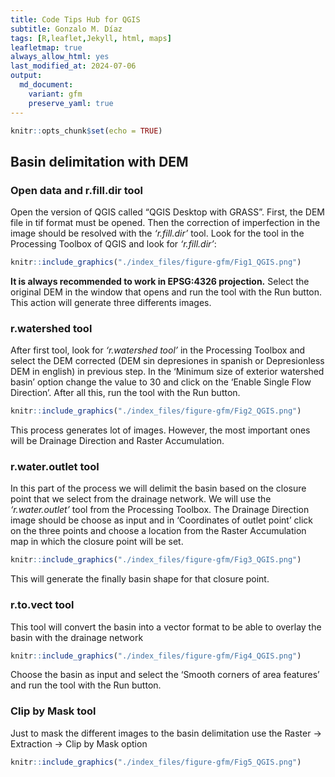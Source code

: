 ```yaml
---
title: Code Tips Hub for QGIS
subtitle: Gonzalo M. Díaz
tags: [R,leaflet,Jekyll, html, maps]
leafletmap: true
always_allow_html: yes
last_modified_at: 2024-07-06
output: 
  md_document:
    variant: gfm
    preserve_yaml: true
---
```


```r
knitr::opts_chunk$set(echo = TRUE)

```


## Basin delimitation with DEM

### Open data and r.fill.dir tool

Open the version of QGIS called "QGIS Desktop with GRASS". First, the DEM file in tif format must be opened. Then the correction of imperfection in the image should be resolved with the *'r.fill.dir'* tool. Look for the tool in the Processing Toolbox of QGIS and look for *'r.fill.dir'*:
```r
knitr::include_graphics("./index_files/figure-gfm/Fig1_QGIS.png")
```

**It is always recommended to work in EPSG:4326 projection.** Select the original DEM in the window that opens and run the tool with the Run button. This action will generate three differents images.

### r.watershed tool

After first tool, look for *'r.watershed tool'* in the Processing Toolbox and select the DEM corrected (DEM sin depresiones in spanish or Depresionless DEM in english) in previous step. In the 'Minimum size of exterior watershed basin' option change the value to 30 and click on the 'Enable Single Flow Direction'. After all this, run the tool with the Run button.
```r
knitr::include_graphics("./index_files/figure-gfm/Fig2_QGIS.png")
```

This process generates lot of images. However, the most important ones will be Drainage Direction and Raster Accumulation.

### r.water.outlet tool

In this part of the process we will delimit the basin based on the closure point that we select from the drainage network. We will use the *'r.water.outlet'* tool from the Processing Toolbox. The Drainage Direction image should be choose as input and in 'Coordinates of outlet point' click on the three points and choose a location from the Raster Accumulation map in which the closure point will be set.
```r
knitr::include_graphics("./index_files/figure-gfm/Fig3_QGIS.png")
```

This will generate the finally basin shape for that closure point.

### r.to.vect tool

This tool will convert the basin into a vector format to be able to overlay the basin with the drainage network
```r
knitr::include_graphics("./index_files/figure-gfm/Fig4_QGIS.png")
```

Choose the basin as input and select the 'Smooth corners of area features' and run the tool with the Run button.

### Clip by Mask tool

Just to mask the different images to the basin delimitation use the Raster -> Extraction -> Clip by Mask option
```r
knitr::include_graphics("./index_files/figure-gfm/Fig5_QGIS.png")
```